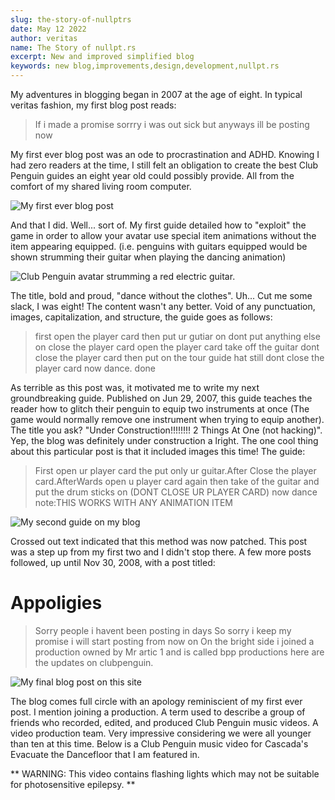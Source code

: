```yaml
---
slug: the-story-of-nullptrs
date: May 12 2022
author: veritas
name: The Story of nullpt.rs
excerpt: New and improved simplified blog
keywords: new blog,improvements,design,development,nullpt.rs
---
```


My adventures in blogging began in 2007 at the age of eight. In typical veritas fashion, 
my first blog post reads:

> If i made a promise sorrry i was out sick but anyways ill be posting now

My first ever blog post was an ode to procrastination and ADHD. Knowing I had zero readers 
at the time, I still felt an obligation to create the best Club Penguin guides an eight year 
old could possibly provide. All from the comfort of my shared living room computer.

![My first ever blog post](/posts/new-blog/first-blog-post.webp)

And that I did. Well... sort of. My first guide detailed how to "exploit" the game in order 
to allow your avatar use special item animations without the item appearing equipped. 
(i.e. penguins with guitars equipped would be shown strumming their guitar when playing the dancing animation)

![Club Penguin avatar strumming a red electric guitar.](/posts/new-blog/guitar-animation.gif)

The title, bold and proud, "dance without the clothes". Uh... Cut me some slack, I was eight! The content wasn't 
any better. Void of any punctuation, images, capitalization, and structure, the guide goes as follows:

> first open the player card then put ur gutiar on dont put anything else on close the player card open the player 
card take off the guitar dont close the player card then put on the tour guide hat still dont close the player card 
now dance. done

As terrible as this post was, it motivated me to write my next groundbreaking guide. Published on Jun 29, 2007, 
this guide teaches the reader how to glitch their penguin to equip two instruments at once 
(The game would normally remove one instrument when trying to equip another). The title you ask? 
"Under Construction!!!!!!!! 2 Things At One (not hacking)". Yep, the blog was definitely under construction a
lright. The one cool thing about this particular post is that it included images this time! The guide:

> First open ur player card the put only ur guitar.After Close the player card.AfterWards open u player card again 
then take of the guitar and put the drum sticks on (DONT CLOSE UR PLAYER CARD) now dance note:THIS WORKS WITH ANY 
ANIMATION ITEM

![My second guide on my blog](/posts/new-blog/second-guide.webp)

Crossed out text indicated that this method was now patched. This post was a step up from my first two and I didn't 
stop there. A few more posts followed, up until Nov 30, 2008, with a post titled:

# Appoligies

> Sorry people i havent been posting in days So sorry i keep my promise i will start posting from now on On the 
bright side i joined a production owned by Mr artic 1 and is called bpp productions here are the updates on clubpenguin.

![My final blog post on this site](/posts/new-blog/last-post.webp)

The blog comes full circle with an apology reminiscient of my first ever post. I mention joining a production. 
A term used to describe a group of friends who recorded, edited, and produced Club Penguin music videos. 
A video production team. Very impressive considering we were all younger than ten at this time. Below is a 
Club Penguin music video for Cascada's Evacuate the Dancefloor that I am featured in.

** WARNING: This video contains flashing lights which may not be suitable for photosensitive epilepsy. **